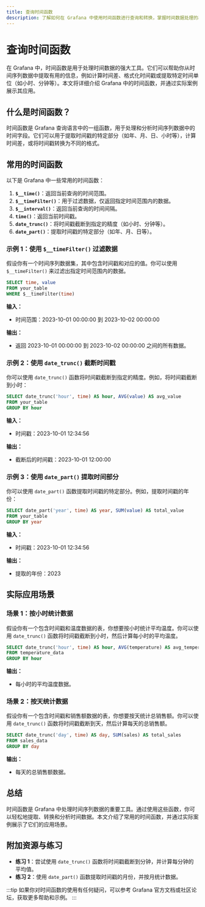 ```yaml
---
title: 查询时间函数
description: 了解如何在 Grafana 中使用时间函数进行查询和转换，掌握时间数据处理的基本技巧。
---
```


# 查询时间函数

在 Grafana 中，时间函数是用于处理时间数据的强大工具。它们可以帮助你从时间序列数据中提取有用的信息，例如计算时间差、格式化时间戳或提取特定时间单位（如小时、分钟等）。本文将详细介绍 Grafana 中的时间函数，并通过实际案例展示其应用。

## 什么是时间函数？

时间函数是 Grafana 查询语言中的一组函数，用于处理和分析时间序列数据中的时间字段。它们可以用于提取时间戳的特定部分（如年、月、日、小时等），计算时间差，或将时间戳转换为不同的格式。

## 常用的时间函数

以下是 Grafana 中一些常用的时间函数：

1. **`$__time()`**：返回当前查询的时间范围。
2. **`$__timeFilter()`**：用于过滤数据，仅返回指定时间范围内的数据。
3. **`$__interval()`**：返回当前查询的时间间隔。
4. **`time()`**：返回当前时间戳。
5. **`date_trunc()`**：将时间戳截断到指定的精度（如小时、分钟等）。
6. **`date_part()`**：提取时间戳的特定部分（如年、月、日等）。

### 示例 1：使用 `$__timeFilter()` 过滤数据

假设你有一个时间序列数据集，其中包含时间戳和对应的值。你可以使用 `$__timeFilter()` 来过滤出指定时间范围内的数据。

```sql
SELECT time, value
FROM your_table
WHERE $__timeFilter(time)
```

**输入：**
- 时间范围：2023-10-01 00:00:00 到 2023-10-02 00:00:00

**输出：**
- 返回 2023-10-01 00:00:00 到 2023-10-02 00:00:00 之间的所有数据。

### 示例 2：使用 `date_trunc()` 截断时间戳

你可以使用 `date_trunc()` 函数将时间戳截断到指定的精度。例如，将时间戳截断到小时：

```sql
SELECT date_trunc('hour', time) AS hour, AVG(value) AS avg_value
FROM your_table
GROUP BY hour
```

**输入：**
- 时间戳：2023-10-01 12:34:56

**输出：**
- 截断后的时间戳：2023-10-01 12:00:00

### 示例 3：使用 `date_part()` 提取时间部分

你可以使用 `date_part()` 函数提取时间戳的特定部分。例如，提取时间戳的年份：

```sql
SELECT date_part('year', time) AS year, SUM(value) AS total_value
FROM your_table
GROUP BY year
```

**输入：**
- 时间戳：2023-10-01 12:34:56

**输出：**
- 提取的年份：2023

## 实际应用场景

### 场景 1：按小时统计数据

假设你有一个包含时间戳和温度数据的表，你想要按小时统计平均温度。你可以使用 `date_trunc()` 函数将时间戳截断到小时，然后计算每小时的平均温度。

```sql
SELECT date_trunc('hour', time) AS hour, AVG(temperature) AS avg_temperature
FROM temperature_data
GROUP BY hour
```

**输出：**
- 每小时的平均温度数据。

### 场景 2：按天统计数据

假设你有一个包含时间戳和销售额数据的表，你想要按天统计总销售额。你可以使用 `date_trunc()` 函数将时间戳截断到天，然后计算每天的总销售额。

```sql
SELECT date_trunc('day', time) AS day, SUM(sales) AS total_sales
FROM sales_data
GROUP BY day
```

**输出：**
- 每天的总销售额数据。

## 总结

时间函数是 Grafana 中处理时间序列数据的重要工具。通过使用这些函数，你可以轻松地提取、转换和分析时间数据。本文介绍了常用的时间函数，并通过实际案例展示了它们的应用场景。

## 附加资源与练习

- **练习 1**：尝试使用 `date_trunc()` 函数将时间戳截断到分钟，并计算每分钟的平均值。
- **练习 2**：使用 `date_part()` 函数提取时间戳的月份，并按月统计数据。

:::tip
如果你对时间函数的使用有任何疑问，可以参考 Grafana 官方文档或社区论坛，获取更多帮助和示例。
:::